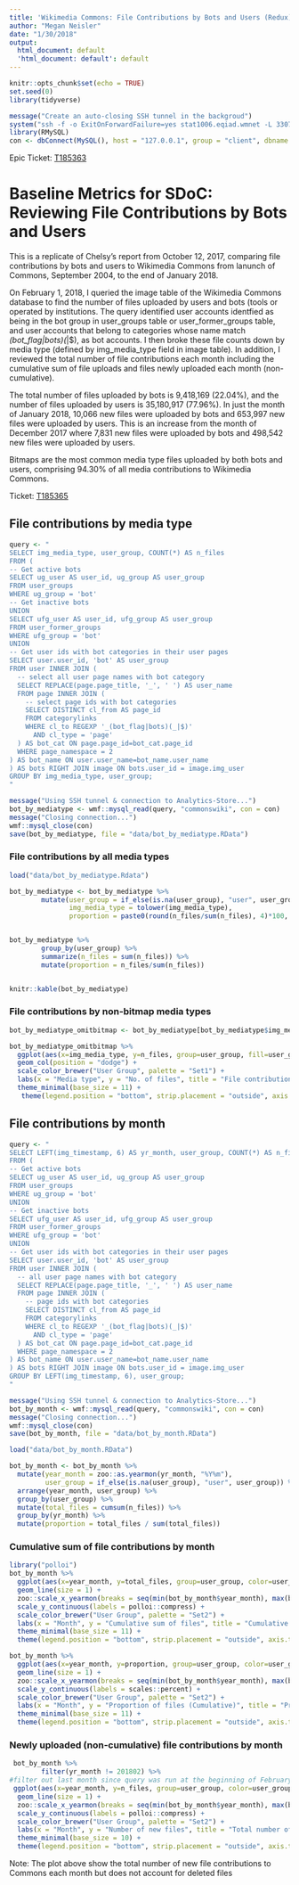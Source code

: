 ```yaml
---
title: 'Wikimedia Commons: File Contributions by Bots and Users (Redux)'
author: "Megan Neisler"
date: "1/30/2018"
output:
  html_document: default
  'html_document: default': default
---
```


```r
knitr::opts_chunk$set(echo = TRUE)
set.seed(0)
library(tidyverse)
```


```r
message("Create an auto-closing SSH tunnel in the backgroud")
system("ssh -f -o ExitOnForwardFailure=yes stat1006.eqiad.wmnet -L 3307:analytics-store.eqiad.wmnet:3306 sleep 10")
library(RMySQL)
con <- dbConnect(MySQL(), host = "127.0.0.1", group = "client", dbname = "commonswiki", port = 3307)
```

Epic Ticket: [T185363](https://phabricator.wikimedia.org/T185363)

# Baseline Metrics for SDoC: Reviewing File Contributions by Bots and Users 

This is a replicate of Chelsy's report from October 12, 2017, comparing file contributions by bots and users to Wikimedia Commons from lanunch of Commons, September 2004, to the end of January 2018.

On February 1, 2018, I queried the image table of the Wikimedia Commons database to find the number of files uploaded by users and bots (tools or operated by institutions. The query identified user accounts identfied as being in the bot group in user_groups table or user_former_groups table, and user accounts that belong to categories whose name match _(bot_flag|bots)(_|$), as bot accounts. I then broke these file counts down by media type (defined by img_media_type field in image table).  In addition, I reviewed the total number of file contributions each month including the cumulative sum of file uploads and files newly uploaded each month (non-cumulative).

The total number of files uploaded by bots is 9,418,169 (22.04%), and the number of files uploaded by users is 35,180,917 (77.96%). In just the month of January 2018, 10,066 new files were uploaded by bots and 653,997 new files were uploaded by users. This is an increase from the month of December 2017 where 7,831 new files were uploaded by bots and 498,542 new files were uploaded by users. 

Bitmaps are the most common media type files uploaded by both bots and users, comprising 94.30% of all media contributions to Wikimedia Commons.   


Ticket: [T185365](https://phabricator.wikimedia.org/T185365)


## File contributions by media type 

```r
query <- "
SELECT img_media_type, user_group, COUNT(*) AS n_files
FROM (
-- Get active bots
SELECT ug_user AS user_id, ug_group AS user_group
FROM user_groups
WHERE ug_group = 'bot'
-- Get inactive bots
UNION
SELECT ufg_user AS user_id, ufg_group AS user_group
FROM user_former_groups
WHERE ufg_group = 'bot'
UNION
-- Get user ids with bot categories in their user pages
SELECT user.user_id, 'bot' AS user_group
FROM user INNER JOIN (
  -- select all user page names with bot category
  SELECT REPLACE(page.page_title, '_', ' ') AS user_name
  FROM page INNER JOIN (
    -- select page ids with bot categories 
    SELECT DISTINCT cl_from AS page_id
    FROM categorylinks
    WHERE cl_to REGEXP '_(bot_flag|bots)(_|$)'
      AND cl_type = 'page'
  ) AS bot_cat ON page.page_id=bot_cat.page_id
  WHERE page_namespace = 2
) AS bot_name ON user.user_name=bot_name.user_name
) AS bots RIGHT JOIN image ON bots.user_id = image.img_user
GROUP BY img_media_type, user_group;
"
```


```r

message("Using SSH tunnel & connection to Analytics-Store...")
bot_by_mediatype <- wmf::mysql_read(query, "commonswiki", con = con)
message("Closing connection...")
wmf::mysql_close(con)
save(bot_by_mediatype, file = "data/bot_by_mediatype.RData")
```

### File contributions by all media types
```r
load("data/bot_by_mediatype.Rdata")

bot_by_mediatype <- bot_by_mediatype %>%
        mutate(user_group = if_else(is.na(user_group), "user", user_group),
               img_media_type = tolower(img_media_type),
               proportion = paste0(round(n_files/sum(n_files), 4)*100, "%"))


bot_by_mediatype %>%
        group_by(user_group) %>%
        summarize(n_files = sum(n_files)) %>%
        mutate(proportion = n_files/sum(n_files))


knitr::kable(bot_by_mediatype)
```

### File contributions by non-bitmap media types
```r
bot_by_mediatype_omitbitmap <- bot_by_mediatype[bot_by_mediatype$img_media_type != "bitmap",]

bot_by_mediatype_omitbitmap %>%
  ggplot(aes(x=img_media_type, y=n_files, group=user_group, fill=user_group)) +
  geom_col(position = "dodge") +
  scale_color_brewer("User Group", palette = "Set1") +
  labs(x = "Media type", y = "No. of files", title = "File contributions on Wikimedia Commons by non-bitmap media types") +
  theme_minimal(base_size = 11) +
   theme(legend.position = "bottom", strip.placement = "outside", axis.text.x = element_text(angle = 90))

```


## File contributions by month 
```r
query <- "
SELECT LEFT(img_timestamp, 6) AS yr_month, user_group, COUNT(*) AS n_files
FROM (
-- Get active bots
SELECT ug_user AS user_id, ug_group AS user_group
FROM user_groups
WHERE ug_group = 'bot'
UNION
-- Get inactive bots
SELECT ufg_user AS user_id, ufg_group AS user_group
FROM user_former_groups
WHERE ufg_group = 'bot'
UNION
-- Get user ids with bot categories in their user pages
SELECT user.user_id, 'bot' AS user_group
FROM user INNER JOIN (
  -- all user page names with bot category
  SELECT REPLACE(page.page_title, '_', ' ') AS user_name
  FROM page INNER JOIN (
    -- page ids with bot categories 
    SELECT DISTINCT cl_from AS page_id
    FROM categorylinks
    WHERE cl_to REGEXP '_(bot_flag|bots)(_|$)'
      AND cl_type = 'page'
  ) AS bot_cat ON page.page_id=bot_cat.page_id
  WHERE page_namespace = 2
) AS bot_name ON user.user_name=bot_name.user_name
) AS bots RIGHT JOIN image ON bots.user_id = image.img_user
GROUP BY LEFT(img_timestamp, 6), user_group;
"
```

```r
message("Using SSH tunnel & connection to Analytics-Store...")
bot_by_month <- wmf::mysql_read(query, "commonswiki", con = con)
message("Closing connection...")
wmf::mysql_close(con)
save(bot_by_month, file = "data/bot_by_month.RData")
```

```r
load("data/bot_by_month.RData")

bot_by_month <- bot_by_month %>%
  mutate(year_month = zoo::as.yearmon(yr_month, "%Y%m"),
         user_group = if_else(is.na(user_group), "user", user_group)) %>%
  arrange(year_month, user_group) %>%
  group_by(user_group) %>%
  mutate(total_files = cumsum(n_files)) %>%
  group_by(yr_month) %>%
  mutate(proportion = total_files / sum(total_files))
```

### Cumulative sum of file contributions by month 
```r
library("polloi")
bot_by_month %>%
  ggplot(aes(x=year_month, y=total_files, group=user_group, color=user_group)) +
  geom_line(size = 1) +
  zoo::scale_x_yearmon(breaks = seq(min(bot_by_month$year_month), max(bot_by_month$year_month), by = 1)) +
  scale_y_continuous(labels = polloi::compress) +
  scale_color_brewer("User Group", palette = "Set2") +
  labs(x = "Month", y = "Cumulative sum of files", title = "Cumulative sum of file contributions on Wikimedia Commons by users and bots") +
  theme_minimal(base_size = 11) +
  theme(legend.position = "bottom", strip.placement = "outside", axis.text.x = element_text(angle = 90))

```



```r
bot_by_month %>%
  ggplot(aes(x=year_month, y=proportion, group=user_group, color=user_group)) +
  geom_line(size = 1) +
  zoo::scale_x_yearmon(breaks = seq(min(bot_by_month$year_month), max(bot_by_month$year_month), by = 1)) +
  scale_y_continuous(labels = scales::percent) +
  scale_color_brewer("User Group", palette = "Set2") +
  labs(x = "Month", y = "Proportion of files (Cumulative)", title = "Proportion of files contributions on Wikimedia Commons by bots and users") +
  theme_minimal(base_size = 11) +
  theme(legend.position = "bottom", strip.placement = "outside", axis.text.x = element_text(angle = 90))

```

### Newly uploaded (non-cumulative) file contributions by month
```r
 bot_by_month %>% 
        filter(yr_month != 201802) %>% 
#filter out last month since query was run at the beginning of February.
 ggplot(aes(x=year_month, y=n_files, group=user_group, color=user_group)) +
  geom_line(size = 1) +
  zoo::scale_x_yearmon(breaks = seq(min(bot_by_month$year_month), max(bot_by_month$year_month), by = 1)) +
  scale_y_continuous(labels = polloi::compress) +
  scale_color_brewer("User Group", palette = "Set2") +
  labs(x = "Month", y = "Number of new files", title = "Total number of newly uploaded files on Wikimedia Commons by users and bots") +
  theme_minimal(base_size = 10) +
  theme(legend.position = "bottom", strip.placement = "outside", axis.text.x = element_text(angle = 90))
```

Note: The plot above show the total number of new file contributions to Commons each month but does not account for deleted files 


